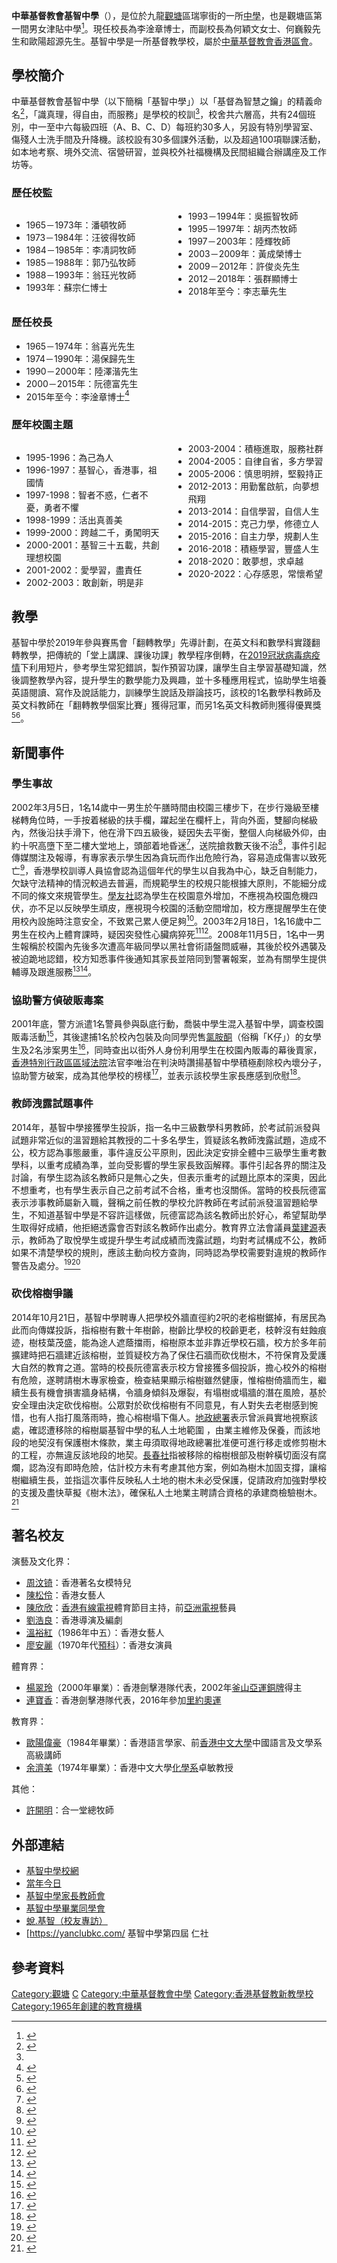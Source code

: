{{Multiple issues|
{{trivia|time=2018-04-21T14:24:50+00:00}}
{{Newsrelease|time=2021-03-09T11:33:36+00:00}}
{{Refimprove|time=2021-08-10}}
}}
{{Infobox_School 
| name = 中華基督教會基智中學
| other_name = CCC Kei Chi Secondary School
KCSS
| image= [[File:CCC_Kei_chi_Secondary_School_(2021).jpg|280px]]
| established=1965年
| type=津貼中學<br>
| 教學語言：中一至中三母語教學、高中採用英語
| principal = 李淦章博士
| vice_principal =何穎文女士、何巍毅先生、歐陽超源先生
| faculty = 60
| enrollment = 724
| free_label = 宗教
| free_text = [[基督教|基督教]]<br>（辦學團體：[[中華基督教會香港區會|中華基督教會香港區會]]）
| grades         = F.1-F.6
| house          = 紅、黃、藍、綠

| district  = [[觀塘區|觀塘區]]
| location = [[九龍|九龍]][[觀塘|觀塘]]瑞寧街20號
| tel            = (852) 23422954
| fax            = (852) 23445392
| website = http://www.keichi.edu.hk/
}}

'''中華基督教會基智中學'''（{{lang-en|CCC Kei Chi Secondary School}}），是位於九龍[[觀塘|觀塘]]區瑞寧街的一所[[中學|中學]]，也是觀塘區第一間男女津貼中學<ref>{{cite news | title=觀塘第一間 政府津貼中學 基智中學開始招生 | url=https://mmis.hkpl.gov.hk/coverpage/-/coverpage/view?_coverpage_WAR_mmisportalportlet_hsf=%E5%9F%BA%E6%99%BA%E4%B8%AD%E5%AD%B8&_coverpage_WAR_mmisportalportlet_actual_q=%28%20verbatim_dc.collection%3A%28%22Old%5C%20HK%5C%20Newspapers%22%29%20%29%20AND+%28%20%28%20allTermsMandatory%3A%28true%29%20OR+all_dc.title%3A%28%E5%9F%BA%E6%99%BA%E4%B8%AD%E5%AD%B8%29%20OR+all_dc.creator%3A%28%E5%9F%BA%E6%99%BA%E4%B8%AD%E5%AD%B8%29%20OR+all_dc.contributor%3A%28%E5%9F%BA%E6%99%BA%E4%B8%AD%E5%AD%B8%29%20OR+all_dc.subject%3A%28%E5%9F%BA%E6%99%BA%E4%B8%AD%E5%AD%B8%29%20OR+fulltext%3A%28%E5%9F%BA%E6%99%BA%E4%B8%AD%E5%AD%B8%29%20OR+all_dc.description%3A%28%E5%9F%BA%E6%99%BA%E4%B8%AD%E5%AD%B8%29%20%29%20%29&_coverpage_WAR_mmisportalportlet_sort_field=score&p_r_p_-1078056564_c=QF757YsWv5%2BakvA8rFW5EgHuSMjSXgjq&_coverpage_WAR_mmisportalportlet_o=0&_coverpage_WAR_mmisportalportlet_sort_order=desc&_coverpage_WAR_mmisportalportlet_filter=dc.publicationdate_dt%3A%5B1960-01-01T00%3A00%3A00Z+TO+1969-12-31T15%3A59%3A59Z%5D | page=7 | publisher=香港工商日報 | date=1965-07-18 | accessdate=2021-10-01 |quote= }}</ref>。現任校長為李淦章博士，而副校長為何穎文女士、何巍毅先生和歐陽超源先生。基智中學是一所基督教學校，屬於[[中華基督教會香港區會|中華基督教會香港區會]]。

==學校簡介==
{{Original research|段落}}
中華基督教會基智中學（以下簡稱「基智中學」）以「基督為智慧之鑰」的精義命名<ref name="#1">{{cite news | title=校網 | url=https://keichi.edu.hk/CustomPage/openInIFrame.aspx?webPageId=1&v=202111190437 | publisher=中華基督教會基智中學  | accessdate=2021-11-19 |quote= }}</ref>，「識真理，得自由，而服務」是學校的校訓<ref name="#1"/>，校舍共六層高，共有24個班別，中一至中六每級四班（A、B、C、D）每班約30多人，另設有特別學習室、傷殘人士洗手間及升降機。該校設有30多個課外活動，以及超過100項聯課活動，如本地考察、境外交流、宿營研習，並與校外社福機構及民間組織合辦講座及工作坊等。

===歷任校監===
<div style="-moz-column-count:2; column-count:2;">
*1965－1973年：潘頓牧師
*1973－1984年：汪彼得牧師
*1984－1985年：李凊詞牧師
*1985－1988年：郭乃弘牧師
*1988－1993年：翁珏光牧師
*1993年：蘇宗仁博士
*1993－1994年：吳振智牧師
*1995－1997年：胡丙杰牧師
*1997－2003年：陸輝牧師
*2003－2009年：黃成榮博士
*2009－2012年：許俊炎先生
*2012－2018年：張群顯博士
*2018年至今：李志華先生
</div>

===歷任校長===
*1965－1974年：翁喜光先生
*1974－1990年：湯保歸先生
*1990－2000年：陸澤湝先生
*2000－2015年：阮德富先生
*2015年至今：李淦章博士<ref>{{cite news |language = 中文 |author = 王嵐 |url = https://www1.hkej.com/features/article?q=%23%E6%A0%A1%E9%95%B7%E7%B3%BB%E5%88%97%23&suid=2599908687|title = 中華基督教會基智中學 空降校長深切體會校友濃情 |publisher = 信報 |date = 018-04-09 |accessdate = 2021-10-29 |archive-url = https://web.archive.org/web/20211029015741/https://www1.hkej.com/features/article?q=%23%E6%A0%A1%E9%95%B7%E7%B3%BB%E5%88%97%23&suid=2599908687 |archive-date = 2020-03-23 |dead-url = no }}</ref>

===歷年校園主題===
<div style="-moz-column-count:2; column-count:2;">
*1995-1996：為己為人
*1996-1997：基智心，香港事，祖國情
*1997-1998：智者不惑，仁者不憂，勇者不懼
*1998-1999：活出真善美
*1999-2000：跨越二千，勇闖明天
*2000-2001：基智三十五載，共創理想校園
*2001-2002：愛學習，盡責任
*2002-2003：敢創新，明是非
*2003-2004：積極進取，服務社群
*2004-2005：自律自省，多方學習
*2005-2006：慎思明辨，堅毅持正
*2012-2013：用勤奮啟航，向夢想飛翔
*2013-2014：自信學習，自信人生
*2014-2015：克己力學，修德立人
*2015-2016：自主力學，規劃人生
*2016-2018：積極學習，豐盛人生
*2018-2020：敢夢想，求卓越
*2020-2022：心存感恩，常懷希望
</div>

==教學==
基智中學於2019年參與賽馬會「翻轉教學」先導計劃，在英文科和數學科實踐翻轉教學，把傳統的「堂上講課、課後功課」教學程序倒轉，在[[2019冠狀病毒病疫情|2019冠狀病毒病疫情]]下利用短片，參考學生常犯錯誤，製作預習功課，讓學生自主學習基礎知識，然後調整教學內容，提升學生的數學能力及興趣，並十多種應用程式，協助學生培養英語閱讀、寫作及說話能力，訓練學生說話及辯論技巧，該校的1名數學科教師及英文科教師在「翻轉教學個案比賽」獲得冠軍，而另1名英文科教師則獲得優異獎<ref>{{cite news|language =中文|url =https://hd.stheadline.com/news/realtime/hk/2172795/%E5%8D%B3%E6%99%82-%E6%B8%AF%E8%81%9E-%E7%96%AB%E4%B8%8B%E6%8E%A8-%E7%BF%BB%E8%BD%89%E6%95%99%E5%AE%A4-%E6%8F%90%E5%8D%87%E5%AD%B8%E7%94%9F%E8%83%BD%E5%8A%9B-%E6%95%B8%E5%AD%B8%E6%95%99%E5%B8%AB%E6%AF%94%E8%B3%BD%E5%A5%AA%E5%86%A0|title =疫下推「翻轉教室」提升學生能力 數學教師比賽奪冠|publisher =頭條日報|date =2021-08-18|access-date =2021-10-29|archive-url =http://web.archive.org/web/20211029061439/https://hd.stheadline.com/news/realtime/hk/2172795/%E5%8D%B3%E6%99%82-%E6%B8%AF%E8%81%9E-%E7%96%AB%E4%B8%8B%E6%8E%A8-%E7%BF%BB%E8%BD%89%E6%95%99%E5%AE%A4-%E6%8F%90%E5%8D%87%E5%AD%B8%E7%94%9F%E8%83%BD%E5%8A%9B-%E6%95%B8%E5%AD%B8%E6%95%99%E5%B8%AB%E6%AF%94%E8%B3%BD%E5%A5%AA%E5%86%A0|archive-date =2021-10-29|dead-url =no}}</ref><ref>{{cite news|language =中文|url =https://www.am730.com.hk/news/%E6%96%B0%E8%81%9E/%E6%95%99%E8%82%B2%E6%96%B0%E6%8B%9B-%E3%80%8C%E7%BF%BB%E8%BD%89%E6%95%99%E5%AD%B8%E3%80%8D%E5%A2%9E%E4%BA%92%E5%8B%95%E6%80%A7-%E5%8F%83%E8%88%87%E5%BA%A6-%E8%80%81%E5%B8%AB%EF%BC%9A%E5%9F%B9%E9%A4%8A%E5%AD%B8%E7%94%9F%E8%87%AA%E5%AD%B8-280803|title =教育新招 「翻轉教學」增互動性 參與度 老師：培養學生自學|publisher =am730|date =2021-08-18|access-date =2021-10-29|archive-url =http://web.archive.org/web/20211029060112/https://www.am730.com.hk/news/%E6%96%B0%E8%81%9E/%E6%95%99%E8%82%B2%E6%96%B0%E6%8B%9B-%E3%80%8C%E7%BF%BB%E8%BD%89%E6%95%99%E5%AD%B8%E3%80%8D%E5%A2%9E%E4%BA%92%E5%8B%95%E6%80%A7-%E5%8F%83%E8%88%87%E5%BA%A6-%E8%80%81%E5%B8%AB%EF%BC%9A%E5%9F%B9%E9%A4%8A%E5%AD%B8%E7%94%9F%E8%87%AA%E5%AD%B8-280803|archive-date =2021-10-29|dead-url =no}}</ref>。

==新聞事件==
===學生事故===
2002年3月5日，1名14歲中一男生於午膳時間由校園三樓步下，在步行幾級至樓梯轉角位時，一手按着梯級的扶手欄，躍起坐在欄杆上，背向外面，雙腳向梯級內，然後沿扶手滑下，他在滑下四五級後，疑因失去平衡，整個人向梯級外仰，由約十呎高墮下至二樓大堂地上，頭部着地昏迷<ref>{{cite news |language = 中文 |author = 周志鴻、姜偉康、陸文超 |url = https://hk.news.appledaily.com/local/daily/article/20020306/2470260 |title = 校園釀意外 十呎高墮下 樓梯當滑梯中一生頭撼地危殆 |publisher = 蘋果日報 |date = 2002-03-06 |accessdate = 2021-10-28 |archive-url = https://web.archive.org/web/20200323014846/https://hk.news.appledaily.com/local/daily/article/20020306/2470260 |archive-date = 2020-03-23 |dead-url = yes }}</ref>，送院搶救數天後不治<ref>{{cite news|language =中文|url =https://collection.news/appledaily/articles/VW2ZQX2D6HF2IZKURMBJ3KRI4A|title =跣樓梯男童傷重亡|publisher =蘋果日報|date =2002-03-11|access-date =2021-10-28|archive-url =https://web.archive.org/web/20211028125824/https://collection.news/appledaily/articles/VW2ZQX2D6HF2IZKURMBJ3KRI4A|archive-date =2020-03-14|dead-url =no}}</ref>，事件引起傳媒關注及報導，有專家表示學生因為貪玩而作出危險行為，容易造成傷害以致死亡<ref>{{cite news|language =中文|url =https://hk.news.appledaily.com/local/daily/article/20020318/2491870|title =月內第二宗 專家勸喻勿貪玩|publisher =蘋果日報|date =2002-03-18|access-date =2021-10-28|archive-url =https://web.archive.org/web/20200314084553/https://hk.news.appledaily.com/local/daily/article/20020318/2491870|archive-date =2020-03-14|dead-url =yes}}</ref>，香港學校訓導人員協會認為這個年代的學生以自我為中心，缺乏自制能力，欠缺守法精神的情況較過去普遍，而規範學生的校規只能根據大原則，不能細分成不同的條文來規管學生。[[學友社|學友社]]認為學生在校園意外增加，不應視為校園危機四伏，亦不足以反映學生頑皮，應視現今校園的活動空間增加，校方應提醒學生在使用校內設施時注意安全，不致累己累人便足夠<ref>{{cite news|language =中文|url =https://collection.news/appledaily/articles/QHLEK2RDURMIDOAFEKXH3OUEWE|title =專家：學生不守法趨普遍 一時貪玩 終生抱憾|publisher =蘋果日報|date =2002-03-06|access-date =2021-10-30|archive-url =http://web.archive.org/web/20210903020009/https://collection.news/appledaily/articles/QHLEK2RDURMIDOAFEKXH3OUEWE|archive-date =2021-09-03|dead-url =no}}</ref>。2003年2月18日，1名16歲中二男生在校內上體育課時，疑因突發性心臟病猝死<ref>{{cite news|language =中文|url =http://orientaldaily.on.cc/archive/20030219/new/new_a74cnt.html|title =體育堂跑50米中二生猝死|publisher =東方日報|date =2003-02-19|access-date =2021-10-28|archive-url =https://web.archive.org/web/20211028131649/http://orientaldaily.on.cc/archive/20030219/new/new_a74cnt.html|archive-date =2021-10-28|dead-url =no}}</ref><ref>{{cite news|language =中文|url =http://paper.wenweipo.com/2003/02/19/HK0302190108.htm|title =中二男生校內練跑猝死|publisher =文匯報|date =2003-02-19|access-date =2021-10-28|archive-url =https://web.archive.org/web/20211028131944/http://paper.wenweipo.com/2003/02/19/HK0302190108.htm|archive-date =2021-10-28|dead-url =no}}</ref>。2008年11月5日，1名中一男生報稱於校園內先後多次遭高年級同學以黑社會術語盤問威嚇，其後於校外遇襲及被迫跪地認錯，校方知悉事件後通知其家長並陪同到警署報案，並為有關學生提供輔導及跟進服務<ref>{{cite news|language =中文|url =http://orientaldaily.on.cc/archive/20081107/new/new_a36cnt.html|title =男生放學遭七同窗圍毆|publisher =東方日報|date =2008-11-07|access-date =2021-10-29|archive-url =http://web.archive.org/web/20211028220850/http://orientaldaily.on.cc/archive/20081107/new/new_a36cnt.html|archive-date =2021-10-28|dead-url =no}}</ref><ref>{{cite news|language =中文|url =http://the-sun.on.cc/channels/news/20081107/20081107021902_0000.html|title =七惡學生掌摑同學逼跪地|publisher =太陽報|date =2008-11-07|access-date =2021-10-29|archive-url =http://web.archive.org/web/20211029012454/http://the-sun.on.cc/channels/news/20081107/20081107021902_0000.html|archive-date =2021-10-28|dead-url =no}}</ref>。

===協助警方偵破販毒案===
2001年底，警方派遣1名警員參與臥底行動，喬裝中學生混入基智中學，調查校園販毒活動<ref>{{cite news|language =中文|url =https://collection.news/appledaily/articles/XX2M6L7W2RJ2UEVCDMBFUCMNZA|title =真實版《逃學威龍》 警卧底半年擒四人 女生課室包裝賣K仔|publisher =蘋果日報|date =2003-02-11|access-date =2021-10-29|archive-url =http://web.archive.org/web/20210829213208/https://collection.news/appledaily/articles/XX2M6L7W2RJ2UEVCDMBFUCMNZA|archive-date =2021-10-29|dead-url =no}}</ref>，其後逮捕1名於校內包裝及向同學兜售[[氯胺酮|氯胺酮]]（俗稱「K仔」）的女學生及2名涉案男生<ref>{{cite news|language =中文|url =http://paper.wenweipo.com/2003/02/11/HK0302110053.htm|title =兩中學生承認販毒候判|publisher =文匯報|date =2003-02-11|access-date =2021-10-28|archive-url =https://web.archive.org/web/20211028122423/http://paper.wenweipo.com/2003/02/11/HK0302110053.htm|archive-date =2021-10-28|dead-url =no}}</ref>，同時查出以街外人身份利用學生在校園內販毒的幕後賣家，[[香港特別行政區區域法院|香港特別行政區區域法院]]法官李唯治在判決時讚揚基智中學積極剷除校內壞分子，協助警方破案，成為其他學校的榜樣<ref>{{cite news|language =中文|url =http://orientaldaily.on.cc/archive/20030218/new/new_a31cnt.html|title =校園販毒21歲男生囚27月|publisher =東方日報|date =2003-02-18|access-date =2021-10-28|archive-url =https://web.archive.org/web/20211028121809/http://orientaldaily.on.cc/archive/20030218/new/new_a31cnt.html|archive-date =2021-10-28|dead-url =no}}</ref>，並表示該校學生家長應感到欣慰<ref>{{cite news|language =中文|url =http://paper.wenweipo.com/2003/02/18/HK0302180088.htm|title =臥底「逃學威龍」獲嘉許|publisher =文匯報|date =2003-02-18|access-date =2021-10-28|archive-url =https://web.archive.org/web/20211028122249/http://paper.wenweipo.com/2003/02/18/HK0302180088.htm|archive-date =2021-10-28|dead-url =no}}</ref>。

===教師洩露試題事件===
2014年，基智中學接獲學生投訴，指一名中三級數學科男教師，於考試前派發與試題非常近似的溫習題給其教授的二十多名學生，質疑該名教師洩露試題，造成不公，校方認為事態嚴重，事件違反公平原則，因此決定安排全體中三級學生重考數學科，以重考成績為準，並向受影響的學生家長致函解釋。事件引起各界的關注及討論，有學生認為該名教師只是無心之失，但表示重考的試題比原本的深奧，因此不想重考，也有學生表示自己之前考試不合格，重考也沒關係。當時的校長阮德富表示涉事教師屬新入職，聲稱之前任教的學校允許教師在考試前派發溫習題給學生，不知道基智中學是不容許這樣做，阮德富認為該名教師出於好心，希望幫助學生取得好成績，他拒絕透露會否對該名教師作出處分。教育界立法會議員[[葉建源|葉建源]]表示，教師為了取悅學生或提升學生考試成績而洩露試題，均對考試構成不公，教師如果不清楚學校的規則，應該主動向校方查詢，同時認為學校需要對違規的教師作警告及處分。<ref>{{cite news|language =中文|url =https://hk.on.cc/hk/bkn/cnt/news/20140626/bkn-20140626131735041-0626_00822_001.html|title =基智老師疑「放水」致重考 校方拒透露會否處分|publisher =東方日報|date =2014-06-26|access-date =2020-03-14|archive-url =https://web.archive.org/web/20200314082542/https://hk.on.cc/hk/bkn/cnt/news/20140626/bkn-20140626131735041-0626_00822_001.html|archive-date =2020-03-14|dead-url =no}}</ref><ref>{{cite news|language =中文|url =http://the-sun.on.cc/cnt/news/20140627/00407_102.html|title =基智教師疑放水累全級重考|publisher =太陽報|date =2014-06-27|access-date =2020-03-14|archive-url =https://web.archive.org/web/20200314083015/http://the-sun.on.cc/cnt/news/20140627/00407_102.html|archive-date =2020-03-14|dead-url =no}}</ref>

===砍伐榕樹爭議===
2014年10月21日，基智中學聘專人把學校外牆直徑約2呎的老榕樹鋸掉，有居民為此而向傳媒投訴，指榕樹有數十年樹齡，樹齡比學校的校齡更老，枝幹沒有蛀蝕痕迹，樹枝葉茂盛，能為途人遮蔭擋雨，榕樹原本並非靠近學校石牆，校方於多年前擴建時把石牆建近該榕樹，並質疑校方為了保住石牆而砍伐樹木，不符保育及愛護大自然的教育之道。當時的校長阮德富表示校方曾接獲多個投訴，擔心校外的榕樹有危險，遂聘請樹木專家檢查，檢查結果顯示榕樹雖然健康，惟榕樹倚牆而生，繼續生長有機會損害牆身結構，令牆身傾斜及爆裂，有塌樹或塌牆的潛在風險，基於安全理由決定砍伐榕樹。公眾對於砍伐榕樹有不同意見，有人對失去老樹感到惋惜，也有人指打風落雨時，擔心榕樹塌下傷人。[[地政總署|地政總署]]表示曾派員實地視察該處，確認遭移除的榕樹屬基智中學的私人土地範圍 ，由業主維修及保養，而該地段的地契沒有保護樹木條款，業主毋須取得地政總署批准便可進行移走或修剪樹木的工程，亦無違反該地段的地契。[[長春社|長春社]]指被移除的榕樹根部及樹幹橫切面沒有腐爛，認為沒有即時危險，估計校方未有考慮其他方案，例如為樹木加固支撐，讓榕樹繼續生長，並指這次事件反映私人土地的樹木未必受保護，促請政府加強對學校的支援及盡快草擬《樹木法》，確保私人土地業主聘請合資格的承建商檢驗樹木。<ref>{{cite news|language =中文|url =http://www.mingpaocanada.com/TOR/htm/News/20141031/HK-gsa1h.htm?m=0|title =中學砍健康倚牆榕樹惹議 街坊指為保牆 校方：免倒塌壓人|publisher =明報|date =2014-10-31|access-date =2021-10-29|archive-url =https://web.archive.org/web/20211029130615/http://www.mingpaocanada.com/TOR/htm/News/20141031/HK-gsa1h.htm?m=0|archive-date =2021-10-29|dead-url =no}}</ref>

==著名校友==
;演藝及文化界：
*[[周汶锜|周汶锜]]：香港著名女模特兒
*[[陳松伶|陳松伶]]：香港女藝人
*[[陳欣欣|陳欣欣]]：[[香港有線電視|香港有線電視]]體育節目主持，前[[亞洲電視|亞洲電視]]藝員
*[[劉浩良|劉浩良]]：香港導演及編劇
*[[溫裕紅|溫裕紅]]（1986年中五）：香港女藝人 
*[[廖安麗|廖安麗]]（1970年代[[預科|預科]]）：香港女演員 

;體育界：
*[[楊翠玲|楊翠玲]]（2000年畢業）：香港劍擊港隊代表，2002年[[釜山亞運|釜山亞運]][[銅牌|銅牌]]得主 
*[[連寶香|連寶香]]：香港劍擊港隊代表，2016年參加[[里約奧運|里約奧運]]

;教育界：
*[[歐陽偉豪|歐陽偉豪]]（1984年畢業）：香港語言學家、前[[香港中文大學|香港中文大學]]中國語言及文學系高級講師 
*[[余濟美|余濟美]]（1974年畢業）：香港中文大學[[化學系|化學系]]卓敏教授 

;其他：
*[[許開明|許開明]]：合一堂總牧師

==外部連結==
*[http://www.keichi.edu.hk 基智中學校網] {{Wayback|url=http://www.keichi.edu.hk/ |date=20040606012910 }}
*[https://www.keichi.edu.hk/CustomPage/openInIFrame.aspx?ct=customPage&webPageId=4&nnnid=52 當年今日] {{Wayback|url=https://www.keichi.edu.hk/CustomPage/openInIFrame.aspx?ct=customPage&webPageId=4&nnnid=52 |date=20201027010434 }}
*[https://www.keichi.edu.hk/CustomPage/91/index.htm?v=202011261419 基智中學家長教師會]
*[https://www.keichi.edu.hk/CustomPage/93/index.html?v=202011261420 基智中學畢業同學會]
*[http://www.schoolprinter.hk/books/45/mobile/index.html#p=51 蛻.基智（校友專訪）] {{Wayback|url=http://www.schoolprinter.hk/books/45/mobile/index.html#p=51 |date=20171203154002 }}
*[https://yanclubkc.com/ 基智中學第四屆 仁社

==參考資料==
{{reflist|2}}

{{中華基督教會香港區會學校}}

[[Category:觀塘|Category:觀塘]]
[[Category:觀塘區中學|C]]
[[Category:中華基督教會中學|Category:中華基督教會中學]]
[[Category:香港基督教新教學校|Category:香港基督教新教學校]]
[[Category:1965年創建的教育機構|Category:1965年創建的教育機構]]
